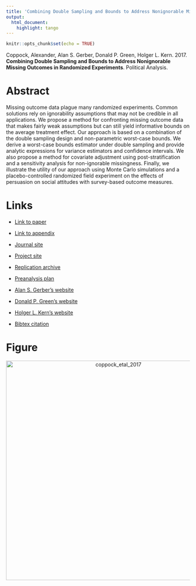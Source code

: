```yaml
---
title: 'Combining Double Sampling and Bounds to Address Nonignorable Missing Outcomes in Randomized Experiments'
output:
  html_document:
    highlight: tango
---
```


```r
knitr::opts_chunk$set(echo = TRUE)
```

Coppock, Alexander, Alan S. Gerber, Donald P. Green, Holger L. Kern. 2017. <b>Combining Double Sampling and Bounds to Address Nonignorable Missing Outcomes in Randomized Experiments</b>. Political Analysis.

# Abstract
Missing outcome data plague many randomized experiments. Common solutions rely on ignorability assumptions that may not be credible in all applications. We propose a method for confronting missing outcome data that makes fairly weak assumptions but can still yield informative bounds on the average treatment effect. Our approach is based on a combination of the double sampling design and non-parametric worst-case bounds. We derive a worst-case bounds estimator under double sampling and provide analytic expressions for variance estimators and confidence intervals. We also propose a method for covariate adjustment using post-stratification and a sensitivity analysis for non-ignorable missingness. Finally, we illustrate the utility of our approach using Monte Carlo simulations and a placebo-controlled randomized field experiment on the effects of persuasion on social attitudes with survey-based outcome measures.

# Links
 - <a href='coppock_etal_2017.pdf' target='_blank'>Link to paper</a>
 - <a href='coppock_etal_2017_appendix.pdf'target='_blank'>Link to appendix</a>
 - <a href='https://doi.org/10.1017/pan.2016.6'target='_blank'>Journal site</a>
 - <a href='http://alexandercoppock.com/attrition/index.html'target='_blank'>Project site</a>
 - <a href='https://doi.org/10.7910/DVN/AQB4MP'target='_blank'>Replication archive</a>
 - <a href='https://osf.io/wkj8v'target='_blank'>Preanalysis plan</a>

 - <a href= 'http://campuspress.yale.edu/alangerber/' target='_blank'>Alan S. Gerber's website</a>
 - <a href= 'http://www.donaldgreen.com/' target='_blank'>Donald P. Green's website</a>
 - <a href= 'http://www.holgerkern.com' target='_blank'>Holger L. Kern's website</a>
 - <a href='coppock_etal_2017.txt'target='_blank'>Bibtex citation</a>

# Figure
<center><img src="display_figures/coppock_etal_2017_display.png" alt="coppock_etal_2017" width="600"></center>
